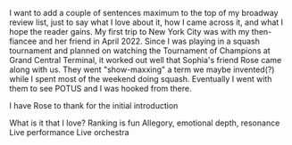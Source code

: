I want to add a couple of sentences maximum to the top of my broadway review list, just to say what I love about it, how I came across it, and what I hope the reader gains.  My first trip to New York City was with my then-fiancee and her friend in April 2022. Since I was playing in a squash tournament and planned on watching the Tournament of Champions at Grand Central Terminal, it worked out well that Sophia's friend Rose came along with us. They went "show-maxxing" a term we maybe invented(?) while I spent most of the weekend doing squash. Eventually I went with them to see POTUS and I was hooked from there. 

I have Rose to thank for the initial introduction

What is it that I love?
Ranking is fun
Allegory, emotional depth, resonance
Live performance
Live orchestra